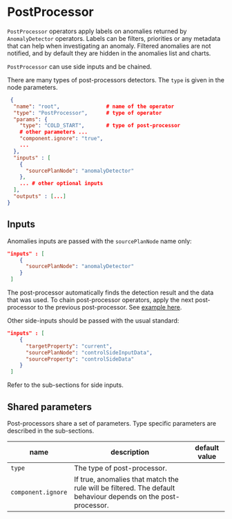 # PostProcessor

`PostProcessor` operators apply labels on anomalies returned by `AnomalyDetector` operators. Labels can be filters, priorities or any metadata that can help when investigating an anomaly. Filtered anomalies are not notified, and by default they are hidden in the anomalies list and charts.

`PostProcessor` can use side inputs and be chained.

There are many types of post-processors detectors. The `type` is given in the node parameters.  

```json
 {
  "name": "root",               # name of the operator
  "type": "PostProcessor",      # type of operator
  "params": {
    "type": "COLD_START",       # type of post-processor
    # other parameters ...
    "component.ignore": "true",
    ...
  },
  "inputs" : [
    {
      "sourcePlanNode": "anomalyDetector"
    },
    ... # other optional inputs
  ],
  "outputs" : [...]
}
```


## Inputs

Anomalies inputs are passed with the `sourcePlanNode` name only:

```json
"inputs" : [
    {
      "sourcePlanNode": "anomalyDetector"
    }
 ]
```
The post-processor automatically finds the detection result and the data that was used.
To chain post-processor operators, apply the next post-processor to the previous post-processor. See [example here](https://github.com/startreedata/thirdeye/blob/master/thirdeye-plugins/thirdeye-bootstrap-open-core/src/main/resources/alert-templates/startree-threshold.json).  

Other side-inputs should be passed with the usual standard:
```json
"inputs" : [
    {
      "targetProperty": "current",
      "sourcePlanNode": "controlSideInputData",
      "sourceProperty": "controlSideData"
    }
 ]
```

Refer to the sub-sections for side inputs. 


## Shared parameters

Post-processors share a set of parameters. Type specific parameters are described in the sub-sections.

| name  | description  | default value  |
|---|---|---|
|`type`| The type of post-processor.| |
|`component.ignore`| If true, anomalies that match the rule will be filtered. The default behaviour depends on the post-processor.| |






